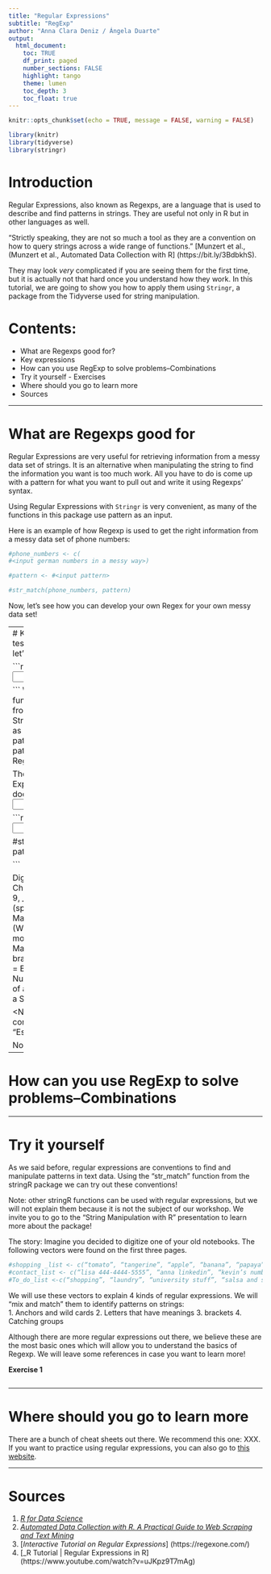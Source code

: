 ```yaml
---
title: "Regular Expressions"
subtitle: "RegExp"
author: "Anna Clara Deniz / Ángela Duarte"
output: 
  html_document:
    toc: TRUE
    df_print: paged
    number_sections: FALSE
    highlight: tango
    theme: lumen
    toc_depth: 3
    toc_float: true
---
```


```r
knitr::opts_chunk$set(echo = TRUE, message = FALSE, warning = FALSE)

library(knitr)
library(tidyverse)
library(stringr)
```
# Introduction

Regular Expressions, also known as Regexps, are a language that is used to describe and find patterns in strings. They are useful not only in R but in other languages as well. 

“Strictly speaking, they are not so much a tool as they are a convention on how to query strings across a wide range of functions.” [Munzert et al., (Munzert et al., Automated Data Collection with R] (https://bit.ly/3BdbkhS). 

They may look *very* complicated if you are seeing them for the first time, but it is actually not that hard once you understand how they work. In this tutorial, we are going to show you how to apply them using `Stringr`, a package from the Tidyverse used for string manipulation. 

# Contents:
* What are Regexps good for?
* Key expressions
* How can you use RegExp to solve problems--Combinations
* Try it yourself - Exercises
* Where should you go to learn more
* Sources 

---

# What are Regexps good for

Regular Expressions are very useful for retrieving information from a messy data set of strings. It is an alternative when manipulating the string to find the information you want is too much work. All you have to do is come up with a pattern for what you want to pull out and write it using Regexps’ syntax. 

Using Regular Expressions with `Stringr` is very convenient, as many of the functions in this package use pattern as an input. 

Here is an example of how Regexp is used to get the right information from a messy data set of phone numbers:

```r

#phone_numbers <- c(
#<input german numbers in a messy way>)

#pattern <- #<input pattern>

#str_match(phone_numbers, pattern)

```

Now, let's see how you can develop your own Regex for your own messy data set!

---
# Key expressions
To test the key features, let's use this data set:

```r

#data_set <- #<input data set for examples>

```
We will also use the function ‘str_match’ from the package Stringr, which receives as input the string and a pattern. In our case, the pattern will be the Regular Expression.

The simplest Regular Expression “abc”. Its does <input what it does>

```r

#pattern <- #<input regex for key feature>

#str_match(data_set, pattern)

```

 \d = Digit (0–9)
 \w = Word Character (a-z, A-Z, 0–9, _)
 \s = Whitespace (space, tab, newline)
 . = Matches Any Character (Wild card)
 + = 1 or more
 * = 0 or more
 [ ] = Matches characters or brackets
 ( ) = Group
 "|" = Either Or
 "{x}" = Exact Number
 "^" = Beginning of a string
 "$" = End of a String

<Note on Upper case commands. Note on “Escape \”.>

Now, let's practice!

---


# How can you use RegExp to solve problems--Combinations


---

# Try it yourself
As we said before, regular expressions are conventions to find and manipulate patterns in text data. Using the “str_match” function from the stringR package we can try out these conventions! 

Note: other stringR functions can be used with regular expressions, but we will not explain them because it is not the subject of our workshop. We invite you to go to the “String Manipulation with R” presentation to learn more about the package!

The story: 
Imagine you decided to digitize one of your old notebooks. The following vectors were found on the first three pages.  

```r
#shopping _list <- c(“tomato”, “tangerine”, “apple”, “banana”, “papaya”, “tamarindo”)
#contact_list <- c(“lisa 444-4444-5555”, “anna linkedin”, “kevin’s number 344456632”, “juan’s?”, “mary: linkedin”) 
#To_do_list <-c(“shopping”, “laundry”, “university stuff”, “salsa and samba”)

```

We will use these vectors to explain 4 kinds of regular expressions. We will “mix and match” them to identify patterns on strings:  
1. Anchors and wild cards
2. Letters that have meanings
3. brackets 
4. Catching groups

Although there are more regular expressions out there, we believe these are the most basic ones which will allow you to understand the basics of Regexp. We will leave some references in case you want to learn more!


**Exercise 1**
```

```

---


# Where should you go to learn more

There are a bunch of cheat sheets out there. We recommend this one: XXX. If you want to practice using regular expressions, you can also go to [this website](https://regexone.com/).
 

---

# Sources {-}

1. [_R for Data Science_](http://r4ds.had.co.nz/)
2. [_Automated Data Collection with R. A Practical Guide to Web Scraping and Text Mining_](https://onlinelibrary.wiley.com/doi/book/)
3. [_Interactive Tutorial on Regular Expressions_] (https://regexone.com/)
4. [_R Tutorial | Regular Expressions in R] (https://www.youtube.com/watch?v=uJKpz9T7mAg)


